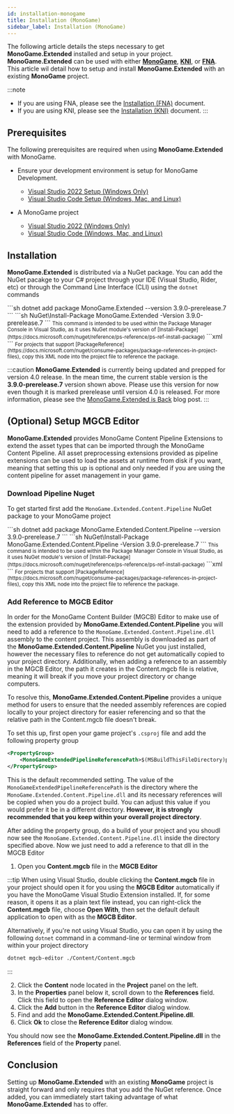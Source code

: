 ```yaml
---
id: installation-monogame
title: Installation (MonoGame)
sidebar_label: Installation (MonoGame)
---
```



The following article details the steps necessary to get **MonoGame.Extended** installed and setup in your project.  **MonoGame.Extended** can be used with either [**MonoGame**](https://github.com/monogame/monogame), [**KNI**](https://github.com/kniEngine/kni), or [**FNA**](https://github.com/FNA-XNA/FNA).  This article wil detail how to setup and install **MonoGame.Extended** with an existing **MonoGame** project.

:::note
- If you are using FNA, please see the [Installation (FNA)](./installation-fna.md) document.
- If you are using KNI, please see the [Installation (KNI)](./installation-kni.md) document.
:::

## Prerequisites
The following prerequisites are required when using **MonoGame.Extended** with MonoGame.

- Ensure your development environment is setup for MonoGame Development.
  - [Visual Studio 2022 Setup (Windows Only)](https://docs.monogame.net/articles/getting_started/1_setting_up_your_development_environment_windows.html)
  - [Visual Studio Code Setup (Windows, Mac, and Linux)](https://docs.monogame.net/articles/getting_started/1_setting_up_your_development_environment_vscode.html?tabs=windows)

- A MonoGame project
  - [Visual Studio 2022 (Windows Only)](https://docs.monogame.net/articles/getting_started/2_creating_a_new_project_vs.html)
  - [Visual Studio Code (Windows, Mac, and Linux)](https://docs.monogame.net/articles/getting_started/2_creating_a_new_project_netcore.html)


## Installation
**MonoGame.Extended** is distributed via a NuGet package.  You can add the NuGet pacakge to your C# project through your IDE (Visual Studio, Rider, etc) or through the Command Line Interface (CLI) using the `dotnet` commands

<Tabs>
  <TabItem value="net-cli" label=".NET Cli" default>
    ```sh
    dotnet add package MonoGame.Extended --version 3.9.0-prerelease.7
    ```
  </TabItem>
  <TabItem value="package-manager" label="Package Manager">
    ```sh
    NuGet\Install-Package MonoGame.Extended -Version 3.9.0-prerelease.7
    ```
    <small>
      This command is intended to be used within the Package Manager Console in Visual Studio, as it uses NuGet module's version of [Install-Package](https://docs.microsoft.com/nuget/reference/ps-reference/ps-ref-install-package)
    </small>
  </TabItem>
  <TabItem value="package-reference" label="Package Reference" default>
    ```xml
    <PackageReference Include="MonoGame.Extended" Version="3.9.0-prerelease.7" />
    ```
    <small>
        For projects that support [PackageReference](https://docs.microsoft.com/nuget/consume-packages/package-references-in-project-files), copy this XML node into the project file to reference the package. 
    </small>
  </TabItem>  
</Tabs>

:::caution
**MonoGame.Extended** is currently being updated and prepped for version 4.0 release.  In the mean time, the current stable version is the **3.9.0-prerelease.7** version shown above.   Please use this version for now even though it is marked prerelease until version 4.0 is released.  For more information, please see the [MonoGame.Extended is Back](/blog/mongame-extended-is-back) blog post.
:::

## (Optional) Setup MGCB Editor
**MonoGame.Extended** provides MonoGame Content Pipeline Extensions to extend the asset types that can be imported through the MonoGame Content Pipeline.  All asset preprocessing extensions provided as pipeline extensions can be used to load the assets at runtime from disk if you want, meaning that setting this up is optional and only needed if you are using the content pipeline for asset management in your game. 

### Download Pipeline Nuget
To get started first add the `MonoGame.Extended.Content.Pipeline` NuGet package to your MonoGame project

<Tabs>
  <TabItem value="net-cli" label=".NET Cli" default>
    ```sh
    dotnet add package MonoGame.Extended.Content.Pipeline --version 3.9.0-prerelease.7
    ```
  </TabItem>
  <TabItem value="package-manager" label="Package Manager">
    ```sh
    NuGet\Install-Package MonoGame.Extended.Content.Pipeline -Version 3.9.0-prerelease.7
    ```
    <small>
      This command is intended to be used within the Package Manager Console in Visual Studio, as it uses NuGet module's version of [Install-Package](https://docs.microsoft.com/nuget/reference/ps-reference/ps-ref-install-package)
    </small>
  </TabItem>
  <TabItem value="package-reference" label="Package Reference" default>
    ```xml
    <PackageReference Include="MonoGame.Extended.Content.Pipeline" Version="3.9.0-prerelease.7" />
    ```
    <small>
        For projects that support [PackageReference](https://docs.microsoft.com/nuget/consume-packages/package-references-in-project-files), copy this XML node into the project file to reference the package. 
    </small>
  </TabItem>  
</Tabs>

### Add Reference to MGCB Editor
In order for the MonoGame Content Builder (MGCB) Editor to make use of the extension provided by **MonoGame.Extended.Content.Pipeline** you will need to add a reference to the `MonoGame.Extended.Content.Pipeline.dll` assembly to the content project.  This assembly is downloaded as part of the **MonoGame.Extended.Content.Pipeline** NuGet you just installed, however the necessary files to reference do not get automatically copied to your project directory.  Additionally, when adding a reference to an assembly in the MGCB Editor, the path it creates in the Content.mgcb file is relative, meaning it will break if you move your project directory or change computers.

To resolve this, **MonoGame.Extended.Content.Pipeline** provides a unique method for users to ensure that the needed assembly references are copied locally to your project directory for easier referencing and so that the relative path in the Content.mgcb file doesn't break.  

To set this up, first open your game project's `.csproj` file and add the following property group

```xml
<PropertyGroup>
    <MonoGameExtendedPipelineReferencePath>$(MSBuildThisFileDirectory)pipeline-references</MonoGameExtendedPipelineReferencePath>
</PropertyGroup>
```

This is the default recommended setting.  The value of the `MonoGameExtendedPipelineReferencePath` is the directory where the `MonoGame.Extended.Content.Pipeline.dll` and its necessary references will be copied when you do a project build.  You can adjust this value if you would prefer it be in a different directory.  **However, it is strongly recommended that you keep within your overall project directory**.

After adding the property group, do a build of your project and you shoudl now see the `MonoGame.Extended.Content.Pipeline.dll` inside the directory specified above.  Now we just need to add a reference to that dll in the MGCB Editor

1. Open you **Content.mgcb** file in the **MGCB Editor**

:::tip
When using Visual Studio, double clicking the **Content.mgcb** file in your project should open it for you using the **MGCB Editor** automatically if you have the MonoGame Visual Studio Extension installed.  If, for some reason, it opens it as a plain text file instead, you can right-click the **Content.mgcb** file, choose **Open With**, then set the default default application to open with as the **MGCB Editor**.  

Alternatively, if you're not using Visual Studio, you can open it by using the following `dotnet` command in a command-line or terminal window from within your project directory

```sh
dotnet mgcb-editor ./Content/Content.mgcb
```
:::

2. Click the **Content** node located in the **Project** panel on the left.
3. In the **Properties** panel below it, scroll down to the **References** field.  Click this field to open the **Reference Editor** dialog window.
4. Click the **Add** button in the **Reference Editor** dialog window.
5. Find and add the **MonoGame.Extended.Content.Pipeline.dll**.
6. Click **Ok** to close the **Reference Editor** dialog window.

You should now see the **MonoGame.Extended.Content.Pipeline.dll** in the **References** field of the **Property** panel.  

## Conclusion
Setting up **MonoGame.Extended** with an existing **MonoGame** project is straight forward and only requires that you add the NuGet reference.  Once added, you can immediately start taking advantage of what **MonoGame.Extended** has to offer.
